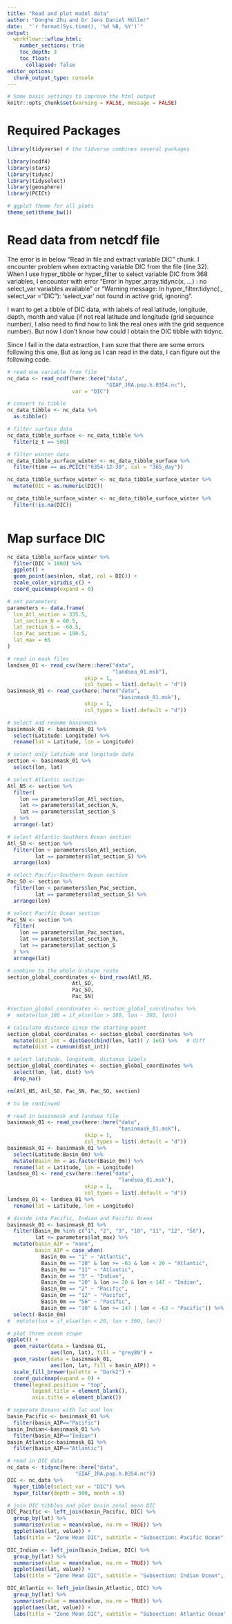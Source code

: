 ```yaml
---
title: "Read and plot model data"
author: "Donghe Zhu and Dr Jens Daniel Müller"
date:  "`r format(Sys.time(), '%d %B, %Y')`"
output: 
  workflowr::wflow_html:
    number_sections: true
    toc_depth: 3
    toc_float:
      collapsed: false
editor_options:
  chunk_output_type: console
---
```



```r
# Some basic settings to improve the html output
knitr::opts_chunk$set(warning = FALSE, message = FALSE)
```


# Required Packages

```r
library(tidyverse) # the tidverse combines several packages

library(ncdf4)
library(stars)
library(tidync)
library(tidyselect)
library(geosphere)
library(PCICt)
```


```r
# ggplot theme for all plots
theme_set(theme_bw())
```

# Read data from netcdf file

The error is in below "Read in file and extract variable DIC" chunk. I encounter problem when extracting variable DIC from the file (line 32). When I use hyper_tibble or hyper_filter to select variable DIC from 368 variables, I encounter with error "Error in hyper_array.tidync(x, ...) : no select_var variables available" or "Warning message: In hyper_filter.tidync(., select_var = "DIC"): 'select_var' not found in active grid, ignoring". 

I want to get a tibble of DIC data, with labels of real latitude, longitude, depth, month and value (if not real latitude and longitude (grid sequence number), I also need to find how to link the real ones with the grid sequence number). But now I don't know how could I obtain the DIC tibble with tidync.

Since I fail in the data extraction, I am sure that there are some errors following this one. But as long as I can read in the data, I can figure out the following code. 
```r

# read one variable from file
nc_data <- read_ncdf(here::here("data",
                                "GIAF_JRA.pop.h.0354.nc"),
                     var = "DIC")

# convert to tibble
nc_data_tibble <- nc_data %>%
  as.tibble()

# filter surface data
nc_data_tibble_surface <- nc_data_tibble %>%
  filter(z_t == 500)

# filter winter data
nc_data_tibble_surface_winter <- nc_data_tibble_surface %>%
  filter(time == as.PCICt("0354-12-30", cal = "365_day"))

nc_data_tibble_surface_winter <- nc_data_tibble_surface_winter %>%
  mutate(DIC = as.numeric(DIC))

nc_data_tibble_surface_winter <- nc_data_tibble_surface_winter %>%
  filter(!is.na(DIC))



```

# Map surface DIC

```r

nc_data_tibble_surface_winter %>%
  filter(DIC > 1800) %>%
  ggplot() +
  geom_point(aes(nlon, nlat, col = DIC)) +
  scale_color_viridis_c() +
  coord_quickmap(expand = 0)

```


```r
# set parameters
parameters <- data.frame(
  lon_Atl_section = 335.5,
  lat_section_N = 60.5,
  lat_section_S = -60.5,
  lon_Pac_section = 190.5,
  lat_max = 65
)

# read in mask files
landsea_01 <- read_csv(here::here("data",
                                  "landsea_01.msk"),
                         skip = 1,
                         col_types = list(.default = "d"))
basinmask_01 <- read_csv(here::here("data",
                                    "basinmask_01.msk"),
                         skip = 1,
                         col_types = list(.default = "d"))

# select and rename basinmask
basinmask_01 <- basinmask_01 %>% 
  select(Latitude: Longitude) %>%
  rename(lat = Latitude, lon = Longitude)

# select only latitude and longitude data
section <- basinmask_01 %>%
  select(lon, lat)

# select Atlantic section
Atl_NS <- section %>%
  filter(
    lon == parameters$lon_Atl_section,
    lat <= parameters$lat_section_N,
    lat >= parameters$lat_section_S
  ) %>%
  arrange(-lat)

# select Atlantic-Southern Ocean section
Atl_SO <- section %>%
  filter(lon > parameters$lon_Atl_section,
         lat == parameters$lat_section_S) %>%
  arrange(lon)

# select Pacific-Southern Ocean section
Pac_SO <- section %>%
  filter(lon < parameters$lon_Pac_section,
         lat == parameters$lat_section_S) %>%
  arrange(lon)

# select Pacific Ocean section
Pac_SN <- section %>%
  filter(
    lon == parameters$lon_Pac_section,
    lat <= parameters$lat_section_N,
    lat >= parameters$lat_section_S
  ) %>%
  arrange(lat)

# combine to the whole U-shape route
section_global_coordinates <- bind_rows(Atl_NS,
                     Atl_SO,
                     Pac_SO,
                     Pac_SN)

#section_global_coordinates <- section_global_coordinates %>%
#  mutate(lon_180 = if_else(lon > 180, lon - 360, lon))

# calculate distance since the starting point
section_global_coordinates <- section_global_coordinates %>%
  mutate(dist_int = distGeo(cbind(lon, lat)) / 1e6) %>%   # diff
  mutate(dist = cumsum(dist_int))

# select latitude, longitude, distance labels
section_global_coordinates <- section_global_coordinates %>%
  select(lon, lat, dist) %>% 
  drop_na()

rm(Atl_NS, Atl_SO, Pac_SN, Pac_SO, section)

# to be continued

```

```r
# read in basinmask and landsea file
basinmask_01 <- read_csv(here::here("data",
                                    "basinmask_01.msk"),
                         skip = 1,
                         col_types = list(.default = "d"))
basinmask_01 <- basinmask_01 %>% 
  select(Latitude:Basin_0m) %>% 
  mutate(Basin_0m = as.factor(Basin_0m)) %>% 
  rename(lat = Latitude, lon = Longitude)
landsea_01 <- read_csv(here::here("data",
                                    "landsea_01.msk"),
                         skip = 1,
                         col_types = list(.default = "d"))
landsea_01 <- landsea_01 %>% 
  rename(lat = Latitude, lon = Longitude)

# divide into Pacific, Indian and Pacific Ocean
basinmask_01 <- basinmask_01 %>% 
  filter(Basin_0m %in% c("1", "2", "3", "10", "11", "12", "56"),
         lat <= parameters$lat_max) %>% 
  mutate(basin_AIP = "none",
         basin_AIP = case_when(
           Basin_0m == "1" ~ "Atlantic",
           Basin_0m == "10" & lon >= -63 & lon < 20 ~ "Atlantic",
           Basin_0m == "11" ~ "Atlantic",
           Basin_0m == "3" ~ "Indian",
           Basin_0m == "10" & lon >= 20 & lon < 147 ~ "Indian",
           Basin_0m == "2" ~ "Pacific",
           Basin_0m == "12" ~ "Pacific",
           Basin_0m == "56" ~ "Pacific",
           Basin_0m == "10" & lon >= 147 | lon < -63 ~ "Pacific")) %>% 
  select(-Basin_0m) 
#  mutate(lon = if_else(lon < 20, lon + 360, lon))

# plot three ocean scope
ggplot() +
  geom_raster(data = landsea_01,
              aes(lon, lat), fill = "grey80") +
  geom_raster(data = basinmask_01,
              aes(lon, lat, fill = basin_AIP)) +
  scale_fill_brewer(palette = "Dark2") +
  coord_quickmap(expand = 0) +
  theme(legend.position = "top",
        legend.title = element_blank(),
        axis.title = element_blank())

# seperate Oceans with lat and lon
basin_Pacific <- basinmask_01 %>%
  filter(basin_AIP=="Pacific") 
basin_Indian<-basinmask_01 %>%
  filter(basin_AIP=="Indian") 
basin_Atlantic<-basinmask_01 %>%
  filter(basin_AIP=="Atlantic")

# read in DIC data
nc_data <- tidync(here::here("data",
                      "GIAF_JRA.pop.h.0354.nc"))
DIC <- nc_data %>%
  hyper_tibble(select_var = "DIC") %>%
  hyper_filter(depth = 500, month = 8)

# join DIC tibbles and plot basin zonal mean DIC
DIC_Pacific <- left_join(basin_Pacific, DIC) %>%
  group_by(lat) %>%
  summarise(value = mean(value, na.rm = TRUE)) %>%
  ggplot(aes(lat, value)) +
  labs(title = "Zone Mean DIC", subtitle = "Subsection: Pacific Ocean", x = "Latitude", y = expression(paste("DIC (gC m"^-2, "s"^-1, ")")))

DIC_Indian <- left_join(basin_Indian, DIC) %>%
  group_by(lat) %>%
  summarise(value = mean(value, na.rm = TRUE)) %>%
  ggplot(aes(lat, value)) +
  labs(title = "Zone Mean DIC", subtitle = "Subsection: Indian Ocean", x = "Latitude", y = expression(paste("DIC (gC m"^-2, "s"^-1, ")")))

DIC_Atlantic <- left_join(basin_Atlantic, DIC) %>%
  group_by(lat) %>%
  summarise(value = mean(value, na.rm = TRUE)) %>%
  ggplot(aes(lat, value)) +
  labs(title = "Zone Mean DIC", subtitle = "Subsection: Atlantic Ocean", x = "Latitude", y = expression(paste("DIC (gC m"^-2, "s"^-1, ")")))
```

